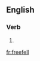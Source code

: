 {{also|free-fell}}
==English==

===Verb===
{{head|en|verb form}}

# {{en-simple past of|freefall}}

[[fr:freefell]]